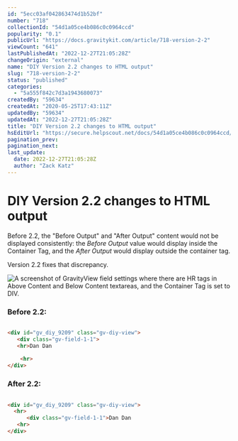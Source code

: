 ```yaml
---
id: "5ecc03af042863474d1b52bf"
number: "718"
collectionId: "54d1a05ce4b086c0c0964ccd"
popularity: "0.1"
publicUrl: "https://docs.gravitykit.com/article/718-version-2-2"
viewCount: "641"
lastPublishedAt: "2022-12-27T21:05:28Z"
changeOrigin: "external"
name: "DIY Version 2.2 changes to HTML output"
slug: "718-version-2-2"
status: "published"
categories: 
  - "5a555f842c7d3a1943680073"
createdBy: "59634"
createdAt: "2020-05-25T17:43:11Z"
updatedBy: "59634"
updatedAt: "2022-12-27T21:05:28Z"
title: "DIY Version 2.2 changes to HTML output"
hsEditUrl: "https://secure.helpscout.net/docs/54d1a05ce4b086c0c0964ccd/article/5ecc03af042863474d1b52bf"
pagination_prev: 
pagination_next: 
last_update:
  date: 2022-12-27T21:05:28Z
  author: "Zack Katz"
---
```


# DIY Version 2.2 changes to HTML output

Before 2.2, the "Before Output" and "After Output" content would not be displayed consistently: the *Before Output* value would display inside the Container Tag, and the *After Output* would display outside the container tag.

Version 2.2 fixes that discrepancy.

![A screenshot of GravityView field settings where there are HR tags in Above Content and Below Content textareas, and the Container Tag is set to DIV.](https://i.gravitykit.com/dTabmx+)

### Before 2.2:

```html

<div id="gv_diy_9209" class="gv-diy-view">
   <div class="gv-field-1-1">
   <hr>Dan Dan
   
    <hr>
</div>
```

### After 2.2:

```html

<div id="gv_diy_9209" class="gv-diy-view">
  <hr>
      <div class="gv-field-1-1">Dan Dan
   <hr>
</div>
```